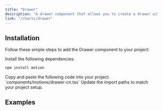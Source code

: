 ```yaml
---
title: "Drawer"
description: "A drawer component that allows you to create a drawer with drag and drop functionality."
link: "/charts/drawer"
---
```


<ComponentPreview name="drawer-rc-demo" />

## Installation

Follow these simple steps to add the Drawer component to your project:

<Steps>

<Step>
Install the following dependencies:
</Step>

```bash
npm install motion
```

<Step>
Copy and paste the following code into your project.
`components/motions/drawer-cn.tsx` 
</Step>

<CollapsibleSource name="drawer-cn" />

<Step>
     Update the import paths to match your project setup.
</Step>

</Steps>

## Examples
